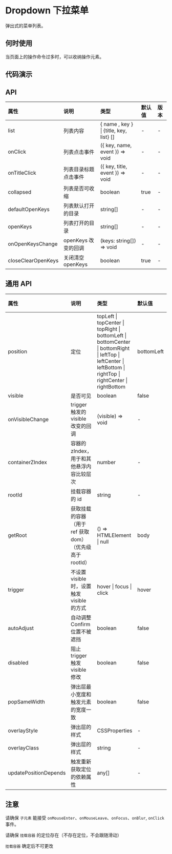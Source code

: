 

# Dropdown 下拉菜单

弹出式的菜单列表。

## 何时使用

当页面上的操作命令过多时，可以收纳操作元素。

## 代码演示

<CodeWrapper>
    <CodeBox title="基本" desc={descNormal} code={codeNormal}>
        <DemoNormal />
    </CodeBox>
</CodeWrapper>

## API

<div className="api">

| 属性               | 说明                 | 类型                                    | 默认值 | 版本 |
| :----------------- | :------------------- | :-------------------------------------- | :----- | :--- |
| list               | 列表内容             | { name , key } \| {title, key, list} [] | -      | -    |
| onClick            | 列表点击事件         | ({ key, name, event }) => void          | -      | -    |
| onTitleClick       | 列表目录标题点击事件 | ({ key, title, event }) => void         | -      | -    |
| collapsed          | 列表是否可收缩       | boolean                                 | true   | -    |
| defaultOpenKeys    | 列表默认打开的目录   | string[]                                | -      | -    |
| openKeys           | 列表打开的目录       | string[]                                | -      | -    |
| onOpenKeysChange   | openKeys 改变的回调  | (keys: string[]) => void                | -      | -    |
| closeClearOpenKeys | 关闭清空 openKeys    | boolean                                 | true   | -    |

</div>

## 通用 API

<div className="api">

| 属性                  | 说明                                                     | 类型                                                                                                                                                           | 默认值     | 版本 |
| :-------------------- | :------------------------------------------------------- | :------------------------------------------------------------------------------------------------------------------------------------------------------------- | :--------- | :--- |
| position              | 定位                                                     | topLeft \| topCenter \| topRight \| bottomLeft \| bottomCenter \| bottomRight \| leftTop \| leftCenter \| leftBottom \| rightTop \| rightCenter \| rightBottom | bottomLeft | -    |
| visible               | 是否可见                                                 | boolean                                                                                                                                                        | false      | -    |
| onVisibleChange       | trigger 触发的 visible 改变的回调                        | (visible) => void                                                                                                                                              | -          | -    |
| containerZIndex       | 容器的 zIndex， 用于和其他悬浮内容比较层次               | number                                                                                                                                                         | -          | -    |
| rootId                | 挂载容器的 id                                            | string                                                                                                                                                         | -          | -    |
| getRoot               | 获取挂载的容器（用于 ref 获取 dom）（优先级高于 rootId） | () => HTMLElement \| null                                                                                                                                      | body       | -    |
| trigger               | 不设置 visible 时，设置触发 visible 的方式               | hover \| focus \| click                                                                                                                                        | hover      | -    |
| autoAdjust            | 自动调整 Confirm 位置不被遮挡                            | boolean                                                                                                                                                        | false      | -    |
| disabled              | 阻止 trigger 触发 visible 修改                           | boolean                                                                                                                                                        | false      | -    |
| popSameWidth          | 弹出层最小宽度和触发元素的宽度一致                       | boolean                                                                                                                                                        | false      | -    |
| overlayStyle          | 弹出层的样式                                             | CSSProperties                                                                                                                                                  | -          | -    |
| overlayClass          | 弹出层的样式                                             | string                                                                                                                                                         | -          | -    |
| updatePositionDepends | 触发重新获取定位的依赖属性                               | any[]                                                                                                                                                          | -          | -    |

</div>

## 注意

请确保 `子元素` 能接受 `onMouseEnter`、`onMouseLeave`、`onFocus`、`onBlur`, `onClick` 事件。

请确保 `挂载容器` 的定位存在（不存在定位，不会跟随滑动）

`挂载容器` 确定后不可更改
